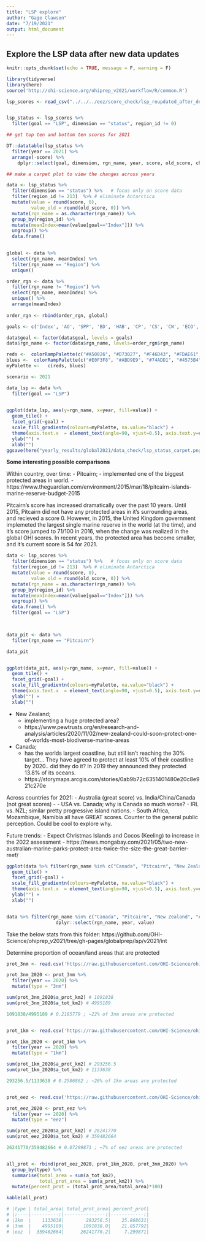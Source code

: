 ```yaml
---
title: "LSP explore"
author: "Gage Clawson"
date: "7/19/2021"
output: html_document
---
```


## Explore the LSP data after new data updates

```r
knitr::opts_chunk$set(echo = TRUE, message = F, warning = F)

library(tidyverse)
library(here)
source('http://ohi-science.org/ohiprep_v2021/workflow/R/common.R')
```

```r
lsp_scores <- read_csv("../../../eez/score_check/lsp_reupdated_after_demo_diff_data_2021-06-22.csv") 


lsp_status <- lsp_scores %>%
  filter(goal == "LSP", dimension == "status", region_id != 0)

## get top ten and bottom ten scores for 2021

DT::datatable(lsp_status %>%
  filter(year == 2021) %>%
  arrange(-score) %>%
    dplyr::select(goal, dimension, rgn_name, year, score, old_score, change))

## make a carpet plot to view the changes across years 

data <- lsp_status %>%
  filter(dimension == "status") %>%   # focus only on score data
  filter(region_id != 213)  %>% # eliminate Antarctica
  mutate(value = round(score, 0),
         value_old = round(old_score, 0)) %>%
  mutate(rgn_name = as.character(rgn_name)) %>%
  group_by(region_id) %>% 
  mutate(meanIndex=mean(value[goal=="Index"])) %>%
  ungroup() %>%
  data.frame()
  

global <- data %>%
  select(rgn_name, meanIndex) %>%
  filter(rgn_name == "Region") %>%
  unique()

order_rgn <- data %>%
  filter(rgn_name != "Region") %>%
  select(rgn_name, meanIndex) %>%
  unique() %>%
  arrange(meanIndex)
  
order_rgn <- rbind(order_rgn, global)

goals <- c('Index', 'AO', 'SPP', 'BD', 'HAB', 'CP', 'CS', 'CW', 'ECO', 'LE', 'LIV', 'FIS', 'FP', 'MAR', 'ICO', 'SP', 'LSP', 'NP', 'TR')

data$goal <- factor(data$goal, levels = goals)
data$rgn_name <- factor(data$rgn_name, levels=order_rgn$rgn_name)

reds <-  colorRampPalette(c("#A50026", "#D73027", "#F46D43", "#FDAE61", "#FEE090"), space="Lab")(65)
blues <-  colorRampPalette(c("#E0F3F8", "#ABD9E9", "#74ADD1", "#4575B4", "#313695"))(35)
myPalette <-   c(reds, blues)

scenario <- 2021

data_lsp <- data %>%
  filter(goal == "LSP")
  

ggplot(data_lsp, aes(y=rgn_name, x=year, fill=value)) + 
  geom_tile() +
  facet_grid(~goal) + 
  scale_fill_gradientn(colours=myPalette, na.value="black") +
  theme(axis.text.x  = element_text(angle=90, vjust=0.5), axis.text.y=element_text(size=10)) +
  ylab("") + 
  xlab("")
ggsave(here("yearly_results/global2021/data_check/lsp_status_carpet.png"), width=20, height=35)

```


**Some interesting possible comparisons**

Within country, over time:
 - Pitcairn; 
    - implemented one of the biggest protected areas in world.
    - https://www.theguardian.com/environment/2015/mar/18/pitcairn-islands-marine-reserve-budget-2015
    
    
Pitcairn's score has increased dramatically over the past 10 years. Until 2015, Pitcairn did not have any protected areas in it's surrounding areas, and recieved a score 0. However, in 2015, the United Kingdom government implemeted the largest single marine reserve in the world (at the time), and it's score jumped to 71/100 in 2016, when the change was realized in the global OHI scores. In recent years, the protected area has become smaller, and it's current score is 54 for 2021. 
    

```r
data <- lsp_scores %>%
  filter(dimension == "status") %>%   # focus only on score data
  filter(region_id != 213)  %>% # eliminate Antarctica
  mutate(value = round(score, 0),
         value_old = round(old_score, 0)) %>%
  mutate(rgn_name = as.character(rgn_name)) %>%
  group_by(region_id) %>% 
  mutate(meanIndex=mean(value[goal=="Index"])) %>%
  ungroup() %>%
  data.frame() %>%
  filter(goal == "LSP")
  


data_pit <- data %>%
  filter(rgn_name == "Pitcairn")

data_pit


ggplot(data_pit, aes(y=rgn_name, x=year, fill=value)) + 
  geom_tile() +
  facet_grid(~goal) + 
  scale_fill_gradientn(colours=myPalette, na.value="black") +
  theme(axis.text.x  = element_text(angle=90, vjust=0.5), axis.text.y=element_text(size=10)) +
  ylab("") + 
  xlab("")
```
    
    

 - New Zealand; 
    - implementing a huge protected area? 
    - https://www.pewtrusts.org/en/research-and-analysis/articles/2020/11/02/new-zealand-could-soon-protect-one-of-worlds-most-biodiverse-marine-areas
 - Canada;
    - has the worlds largest coastline, but still isn't reaching the 30% target... They have agreed to protect at least 10% of their coastline by 2020.. did they do it? In 2019 they announced they protected 13.8% of its oceans.
    - https://storymaps.arcgis.com/stories/0ab9b72c6351401480e20c8e921c270e
 
Across countries for 2021: 
 - Australia (great score) vs. India/China/Canada (not great scores)
     - 
 - USA vs. Canada; why is Canada so much worse? 
 - IRL vs. NZL; similar pretty progressive island nations. 
 - South Africa, Mozambique, Namibia all have GREAT scores. Counter to the general public perception. Could be cool to explore why. 

Future trends: 
  - Expect Christmas Islands and Cocos (Keeling) to increase in the 2022 assessment
  - https://news.mongabay.com/2021/05/two-new-australian-marine-parks-protect-area-twice-the-size-the-great-barrier-reef/


```r
ggplot(data %>% filter(rgn_name %in% c("Canada", "Pitcairn", "New Zealand", "Australia", "South Africa", "Mozambique", "Tanzania", "Namibia", "Ireland", "Thailand", "Seychelles", "India", "China")), aes(y=rgn_name, x=year, fill=value)) + 
  geom_tile() +
  facet_grid(~goal) + 
  scale_fill_gradientn(colours=myPalette, na.value="black") +
  theme(axis.text.x  = element_text(angle=90, vjust=0.5), axis.text.y=element_text(size=10)) +
  ylab("") + 
  xlab("") 


data %>% filter(rgn_name %in% c("Canada", "Pitcairn", "New Zealand", "Australia", "South Africa", "Mozambique", "Tanzania", "Namibia", "Ireland", "Thailand", "Seychelles", "India", "China")) %>%
                  dplyr::select(rgn_name, year, value)
```

Take the below stats from this folder: https://github.com/OHI-Science/ohiprep_v2021/tree/gh-pages/globalprep/lsp/v2021/int

Determine proportion of ocean/land areas that are protected

```r
prot_3nm <- read.csv('https://raw.githubusercontent.com/OHI-Science/ohiprep_v2021/gh-pages/globalprep/lsp/v2021/int/area_protected_3nm.csv')

prot_3nm_2020 <- prot_3nm %>%
  filter(year == 2020) %>%
  mutate(type = "3nm")

sum(prot_3nm_2020$a_prot_km2) # 1091838
sum(prot_3nm_2020$a_tot_km2) # 4995189

1091838/4995189 # 0.2185779 ; ~22% of 3nm areas are protected 


prot_1km <- read.csv('https://raw.githubusercontent.com/OHI-Science/ohiprep_v2021/gh-pages/globalprep/lsp/v2021/int/area_protected_1km.csv')

prot_1km_2020 <- prot_1km %>%
  filter(year == 2020) %>%
  mutate(type = "1km")

sum(prot_1km_2020$a_prot_km2) # 293256.5
sum(prot_1km_2020$a_tot_km2) # 1133638

293256.5/1133638 # 0.2586862 ; ~26% of 1km areas are protected 


prot_eez <- read.csv('https://raw.githubusercontent.com/OHI-Science/ohiprep_v2021/gh-pages/globalprep/lsp/v2021/int/area_protected_eez.csv')

prot_eez_2020 <- prot_eez %>%
  filter(year == 2020) %>%
  mutate(type = "eez")

sum(prot_eez_2020$a_prot_km2) # 26241770
sum(prot_eez_2020$a_tot_km2) # 359482664

26241770/359482664 # 0.07299871 ; ~7% of eez areas are protected 


all_prot <- rbind(prot_eez_2020, prot_1km_2020, prot_3nm_2020) %>%
  group_by(type) %>%
  summarise(total_area = sum(a_tot_km2),
            total_prot_area = sum(a_prot_km2)) %>%
  mutate(percent_prot = (total_prot_area/total_area)*100)

kable(all_prot)

# |type | total_area| total_prot_area| percent_prot|
# |:----|----------:|---------------:|------------:|
# |1km  |    1133638|        293256.5|    25.868631|
# |3nm  |    4995189|       1091838.0|    21.857792|
# |eez  |  359482664|      26241770.2|     7.299871|
```




 
